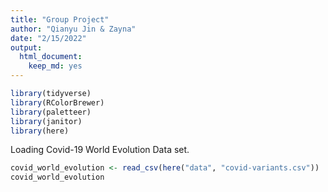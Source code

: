 ```yaml
---
title: "Group Project"
author: "Qianyu Jin & Zayna"
date: "2/15/2022"
output: 
  html_document: 
    keep_md: yes
---
```


```r
library(tidyverse)
library(RColorBrewer)
library(paletteer)
library(janitor)
library(here)
```
Loading Covid-19 World Evolution Data set.
```r
covid_world_evolution <- read_csv(here("data", "covid-variants.csv"))
covid_world_evolution
```
